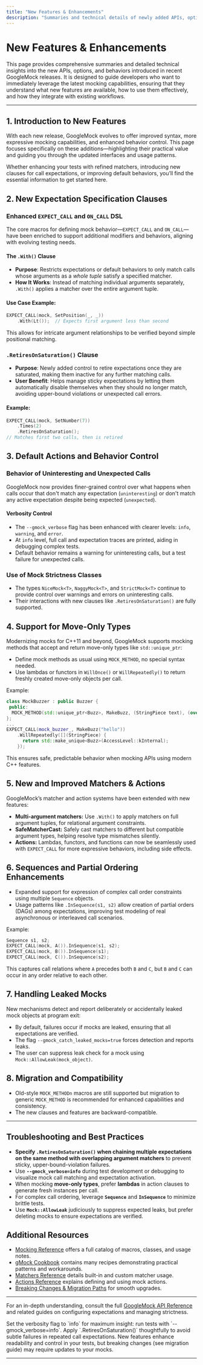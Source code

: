 ```yaml
---
title: "New Features & Enhancements"
description: "Summaries and technical details of newly added APIs, options, and behaviors available in recent releases, mapped to their main entry points. Ideal for developers looking to leverage new capabilities immediately."
---
```


# New Features & Enhancements

This page provides comprehensive summaries and detailed technical insights into the new APIs, options, and behaviors introduced in recent GoogleMock releases. It is designed to guide developers who want to immediately leverage the latest mocking capabilities, ensuring that they understand what new features are available, how to use them effectively, and how they integrate with existing workflows.

---

## 1. Introduction to New Features

With each new release, GoogleMock evolves to offer improved syntax, more expressive mocking capabilities, and enhanced behavior control. This page focuses specifically on these additions—highlighting their practical value and guiding you through the updated interfaces and usage patterns.

Whether enhancing your tests with refined matchers, introducing new clauses for call expectations, or improving default behaviors, you’ll find the essential information to get started here.


## 2. New Expectation Specification Clauses

### Enhanced `EXPECT_CALL` and `ON_CALL` DSL

The core macros for defining mock behavior—`EXPECT_CALL` and `ON_CALL`—have been enriched to support additional modifiers and behaviors, aligning with evolving testing needs.

#### The `.With()` Clause

- **Purpose**: Restricts expectations or default behaviors to only match calls whose arguments as a *whole tuple* satisfy a specified matcher.
- **How It Works**: Instead of matching individual arguments separately, `.With()` applies a matcher over the entire argument tuple.

#### Use Case Example:

```cpp
EXPECT_CALL(mock, SetPosition(_, _))
    .With(Lt());  // Expects first argument less than second
```

This allows for intricate argument relationships to be verified beyond simple positional matching.


### `.RetiresOnSaturation()` Clause

- **Purpose**: Newly added control to retire expectations once they are saturated, making them inactive for any further matching calls.
- **User Benefit**: Helps manage sticky expectations by letting them automatically disable themselves when they should no longer match, avoiding upper-bound violations or unexpected call errors.

#### Example:

```cpp
EXPECT_CALL(mock, SetNumber(7))
    .Times(2)
    .RetiresOnSaturation();
// Matches first two calls, then is retired
```


## 3. Default Actions and Behavior Control

### Behavior of Uninteresting and Unexpected Calls

GoogleMock now provides finer-grained control over what happens when calls occur that don't match any expectation (`uninteresting`) or don't match any active expectation despite being expected (`unexpected`).

#### Verbosity Control

- The `--gmock_verbose` flag has been enhanced with clearer levels: `info`, `warning`, and `error`.
- At `info` level, full call and expectation traces are printed, aiding in debugging complex tests.
- Default behavior remains a warning for uninteresting calls, but a test failure for unexpected calls.

### Use of Mock Strictness Classes

- The types `NiceMock<T>`, `NaggyMock<T>`, and `StrictMock<T>` continue to provide control over warnings and errors on uninteresting calls.
- Their interactions with new clauses like `.RetiresOnSaturation()` are fully supported.


## 4. Support for Move-Only Types

Modernizing mocks for C++11 and beyond, GoogleMock supports mocking methods that accept and return move-only types like `std::unique_ptr`:

- Define mock methods as usual using `MOCK_METHOD`, no special syntax needed.
- Use lambdas or functors in `WillOnce()` or `WillRepeatedly()` to return freshly created move-only objects per call.

Example:

```cpp
class MockBuzzer : public Buzzer {
 public:
  MOCK_METHOD(std::unique_ptr<Buzz>, MakeBuzz, (StringPiece text), (override));
};
...
EXPECT_CALL(mock_buzzer_, MakeBuzz("hello"))
    .WillRepeatedly([](StringPiece) {
      return std::make_unique<Buzz>(AccessLevel::kInternal);
    });
```

This ensures safe, predictable behavior when mocking APIs using modern C++ features.


## 5. New and Improved Matchers & Actions

GoogleMock’s matcher and action systems have been extended with new features:

- **Multi-argument matchers:** Use `.With()` to apply matchers on full argument tuples, for relational argument constraints.
- **SafeMatcherCast:** Safely cast matchers to different but compatible argument types, helping resolve type mismatches silently.
- **Actions:** Lambdas, functors, and functions can now be seamlessly used with `EXPECT_CALL` for more expressive behaviors, including side effects.


## 6. Sequences and Partial Ordering Enhancements

- Expanded support for expression of complex call order constraints using multiple `Sequence` objects.
- Usage patterns like `.InSequence(s1, s2)` allow creation of partial orders (DAGs) among expectations, improving test modeling of real asynchronous or interleaved call scenarios.

Example:

```cpp
Sequence s1, s2;
EXPECT_CALL(mock, A()).InSequence(s1, s2);
EXPECT_CALL(mock, B()).InSequence(s1);
EXPECT_CALL(mock, C()).InSequence(s2);
```

This captures call relations where `A` precedes both `B` and `C`, but `B` and `C` can occur in any order relative to each other.


## 7. Handling Leaked Mocks

New mechanisms detect and report deliberately or accidentally leaked mock objects at program exit:

- By default, failures occur if mocks are leaked, ensuring that all expectations are verified.
- The flag `--gmock_catch_leaked_mocks=true` forces detection and reports leaks.
- The user can suppress leak check for a mock using `Mock::AllowLeak(mock_object)`.


## 8. Migration and Compatibility

- Old-style `MOCK_METHODn` macros are still supported but migration to generic `MOCK_METHOD` is recommended for enhanced capabilities and consistency.
- The new clauses and features are backward-compatible.


---

## Troubleshooting and Best Practices

- **Specify `.RetiresOnSaturation()` when chaining multiple expectations on the same method with overlapping argument matchers** to prevent sticky, upper-bound-violation failures.
- Use **`--gmock_verbose=info`** during test development or debugging to visualize mock call matching and expectation activation.
- When mocking **move-only types**, prefer **lambdas** in action clauses to generate fresh instances per call.
- For complex call ordering, leverage **`Sequence`** and **`InSequence`** to minimize brittle tests.
- Use **`Mock::AllowLeak`** judiciously to suppress expected leaks, but prefer deleting mocks to ensure expectations are verified.


## Additional Resources

- [Mocking Reference](docs/reference/mocking.md) offers a full catalog of macros, classes, and usage notes.
- [gMock Cookbook](docs/gmock_cook_book.md) contains many recipes demonstrating practical patterns and workarounds.
- [Matchers Reference](api-reference/advanced-mocking-matchers-actions/matchers-reference.md) details built-in and custom matcher usage.
- [Actions Reference](api-reference/advanced-mocking-matchers-actions/actions-reference.md) explains defining and using mock actions.
- [Breaking Changes & Migration Paths](changelog/upgrade-guides/breaking-changes.md) for smooth upgrades.


---

For an in-depth understanding, consult the full [GoogleMock API Reference](api-reference/core-apis/mocking-core-api.md) and related guides on configuring expectations and managing strictness.

<Check>
Set the verbosity flag to `info` for maximum insight: run tests with `--gmock_verbose=info`.
</Check>

<Check>
Apply `.RetiresOnSaturation()` thoughtfully to avoid subtle failures in repeated call expectations.
</Check>

<Note>
New features enhance readability and control in your tests, but breaking changes (see migration guide) may require updates to your mocks.
</Note>


---